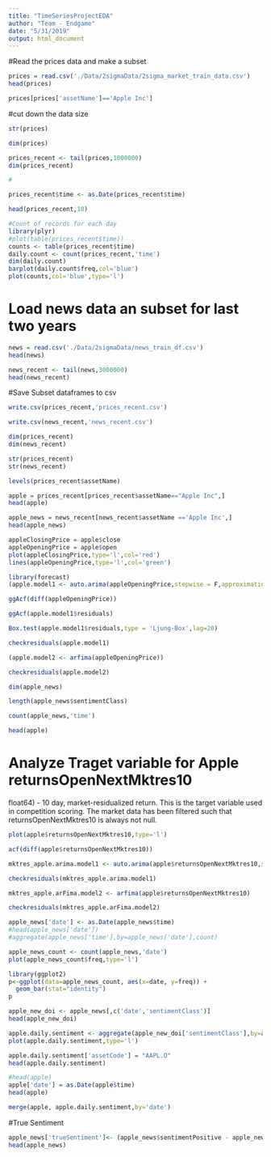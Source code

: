```yaml
---
title: "TimeSeriesProjectEDA"
author: "Team - Endgame"
date: "5/31/2019"
output: html_document
---
```



#Read the prices data and make a subset
```r
prices = read.csv('./Data/2sigmaData/2sigma_market_train_data.csv')
head(prices)
```

```r
prices[prices['assetName']=='Apple Inc']
```


#cut down the data size

```r
str(prices)
```


```r
dim(prices)
```


```r
prices_recent <- tail(prices,1000000)
dim(prices_recent)
```
```r
#
```


```r
prices_recent$time <- as.Date(prices_recent$time)
```


```r
head(prices_recent,10)
```

```r
#Count of records for each day
library(plyr)
#plot(table(prices_recent$time))
counts <- table(prices_recent$time)
daily.count <- count(prices_recent,'time')
dim(daily.count)
barplot(daily.count$freq,col='blue')
plot(counts,col='blue',type='l')

```



# Load news data an subset for last two years
```r
news = read.csv('./Data/2sigmaData/news_train_df.csv')
head(news)
```

```r
news_recent <- tail(news,3000000)
head(news_recent)
```

#Save Subset dataframes to csv
```r
write.csv(prices_recent,'prices_recent.csv')
```

```r
write.csv(news_recent,'news_recent.csv')
```



```r
dim(prices_recent)
dim(news_recent)
```

```r
str(prices_recent)
str(news_recent)
```


```r
levels(prices_recent$assetName)
```

```r
apple = prices_recent[prices_recent$assetName=="Apple Inc",]
head(apple)
```

```r
apple_news = news_recent[news_recent$assetName =='Apple Inc',]
head(apple_news)
```

```r
appleClosingPrice = apple$close
appleOpeningPrice = apple$open
plot(appleClosingPrice,type='l',col='red')
lines(appleOpeningPrice,type='l',col='green')
```

```r
library(forecast)
(apple.model1 <- auto.arima(appleOpeningPrice,stepwise = F,approximation = F))
```

```r
ggAcf(diff(appleOpeningPrice))
```

```r
ggAcf(apple.model1$residuals)
```

```r
Box.test(apple.model1$residuals,type = 'Ljung-Box',lag=20)
```

```r
checkresiduals(apple.model1)
```


```r
(apple.model2 <- arfima(appleOpeningPrice))
```

```r
checkresiduals(apple.model2)
```

```r
dim(apple_news)
```

```r
length(apple_news$sentimentClass)
```

```r
count(apple_news,'time')
```



```r
head(apple)
```


# Analyze Traget variable for Apple returnsOpenNextMktres10
float64) - 10 day, market-residualized return. This is the target variable used in competition scoring. The market data has been filtered such that returnsOpenNextMktres10 is always not null.
```r
plot(apple$returnsOpenNextMktres10,type='l')
```

```r
acf(diff(apple$returnsOpenNextMktres10))
```

```r
mktres_apple.arima.model1 <- auto.arima(apple$returnsOpenNextMktres10,stepwise = F, approximation = F)
```

```r
checkresiduals(mktres_apple.arima.model1)
```

```r
mktres_apple.arFima.model2 <- arfima(apple$returnsOpenNextMktres10)
```

```r
checkresiduals(mktres_apple.arFima.model2)
```


```r
apple_news['date'] <- as.Date(apple_news$time)
#head(apple_news['date'])
#aggregate(apple_news['time'],by=apple_news['date'],count)
```

```r
apple_news_count <- count(apple_news,'date')
plot(apple_news_count$freq,type='l')
```

```r
library(ggplot2)
p<-ggplot(data=apple_news_count, aes(x=date, y=freq)) +
  geom_bar(stat="identity")
p
```

```r
apple_new_doi <- apple_news[,c('date','sentimentClass')]
head(apple_new_doi)
```

```r
apple.daily.sentiment <- aggregate(apple_new_doi['sentimentClass'],by=apple_new_doi['date'],sum)
plot(apple.daily.sentiment,type='l')
```

```r
apple.daily.sentiment['assetCode'] = "AAPL.O"
head(apple.daily.sentiment)
```

```r
#head(apple)
apple['date'] = as.Date(apple$time)
head(apple)
```

```r
merge(apple, apple.daily.sentiment,by='date')
```

#True Sentiment
```r
apple_news['trueSentiment']<- (apple_news$sentimentPositive - apple_news$sentimentNegative) * (apple_news$sentimentWordCount/apple_news$wordCount)
head(apple_news)
```

